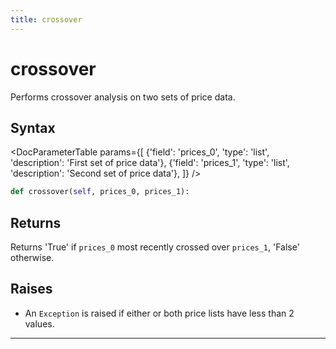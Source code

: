 ```yaml
---
title: crossover
---
```


# crossover

Performs crossover analysis on two sets of price data.

## Syntax

<DocParameterTable params={[
    {'field': 'prices_0', 'type': 'list', 'description': 'First set of price data'},
    {'field': 'prices_1', 'type': 'list', 'description': 'Second set of price data'},
]} />

```python
def crossover(self, prices_0, prices_1):
```

## Returns

Returns 'True' if `prices_0` most recently crossed over `prices_1`, 'False' otherwise.

## Raises
- An `Exception` is raised if either or both price lists have less than 2 values.
---
